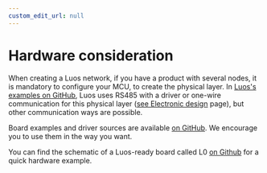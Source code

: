 ```yaml
---
custom_edit_url: null
---
```



# Hardware consideration

When creating a Luos network, if you have a product with several nodes, it is mandatory to configure your MCU, to create the physical layer. In <a href="https://github.com/Luos-io/Examples/" target="_blank">Luos's examples on GitHub<IconExternalLink width="10"></IconExternalLink></a>, Luos uses RS485 with a driver or one-wire communication for this physical layer ([see Electronic design](./electronics) page), but other communication ways are possible.

Board examples and driver sources are available <a href="https://github.com/Luos-io/Examples/tree/master/Projects" target="_blank">on GitHub<IconExternalLink width="10"></IconExternalLink></a>. We encourage you to use them in the way you want.

You can find the schematic of a Luos-ready board called L0 <a href="https://github.com/Luos-io/Examples/tree/master/Hardware/l0" target="_blank">on Github<IconExternalLink width="10"></IconExternalLink></a> for a quick hardware example.
